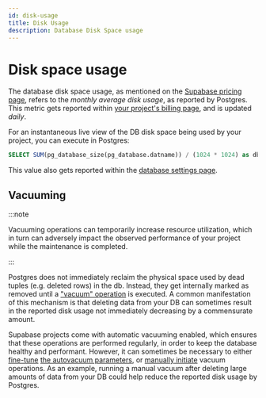 ```yaml
---
id: disk-usage
title: Disk Usage
description: Database Disk Space usage
---
```


# Disk space usage

The database disk space usage, as mentioned on the [Supabase pricing page](https://supabase.com/pricing), refers to the _monthly average disk usage_, as reported by Postgres. This metric gets reported within [your project's billing page](https://app.supabase.com/project/_/settings/billing), and is updated _daily_.

For an instantaneous live view of the DB disk space being used by your project, you can execute in Postgres:

```sql
SELECT SUM(pg_database_size(pg_database.datname)) / (1024 * 1024) as db_size_mb FROM pg_database;
```

This value also gets reported within the [database settings page](https://app.supabase.com/project/_/settings/database).

## Vacuuming

:::note

Vacuuming operations can temporarily increase resource utilization, which in turn can adversely impact the observed performance of your project while the maintenance is completed.

:::

Postgres does not immediately reclaim the physical space used by dead tuples (e.g. deleted rows) in the db. Instead, they get internally marked as removed until a ["vacuum" operation](https://www.postgresql.org/docs/current/routine-vacuuming.html) is executed. A common manifestation of this mechanism is that deleting data from your DB can sometimes result in the reported disk usage not immediately decreasing by a commensurate amount.

Supabase projects come with automatic vacuuming enabled, which ensures that these operations are performed regularly, in order to keep the database healthy and performant. However, it can sometimes be necessary to either [fine-tune](https://www.percona.com/blog/2018/08/10/tuning-autovacuum-in-postgresql-and-autovacuum-internals/) [the autovacuum parameters](https://www.enterprisedb.com/blog/postgresql-vacuum-and-analyze-best-practice-tips), or [manually initiate](https://www.postgresql.org/docs/current/sql-vacuum.html) vacuum operations. As an example, running a manual vacuum after deleting large amounts of data from your DB could help reduce the reported disk usage by Postgres.
